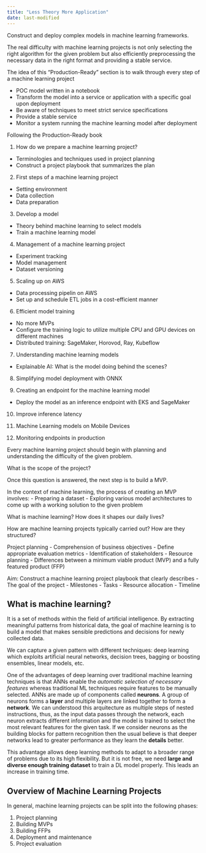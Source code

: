 ```yaml
---
title: "Less Theory More Application"
date: last-modified
---
```


Construct and deploy complex models in machine learning frameworks.

The real difficulty with machine learning projects is not only selecting the right algorithm for the given problem but also efficiently preprocessing the necessary data in the right format and providing a stable service.

The idea of this "Production-Ready" section is to walk through every step of a machine learning project

* POC model written in a notebook
* Transform the model into a service or application with a specific goal upon deployment
* Be aware of techniques to meet strict service specifications
* Provide a stable service
* Monitor a system running the machine learning model after deployment

Following the Production-Ready book

1. How do we prepare a machine learning project?
  * Terminologies and techniques used in project planning
  * Construct a project playbook that summarizes the plan

2. First steps of a machine learning project
  * Setting environment
  * Data collection
  * Data preparation

3. Develop a model
  * Theory behind machine learning to select models
  * Train a machine learning model

4. Management of a machine learning project
  * Experiment tracking
  * Model management
  * Dataset versioning

5. Scaling up on AWS
  * Data processing pipelin on AWS
  * Set up and schedule ETL jobs in a cost-efficient manner

6. Efficient model training
  * No more MVPs
  * Configure the training logic to utilize multiple CPU and GPU devices on different machines
  * Distributed training: SageMaker, Horovod, Ray, Kubeflow

7. Understanding machine learning models
  * Explainable AI: What is the model doing behind the scenes?

8. Simplifying model deployment with ONNX

9. Creating an endpoint for the machine learning model
  * Deploy the model as an inference endpoint with EKS and SageMaker

10. Improve inference latency

11. Machine Learning models on Mobile Devices

12. Monitoring endpoints in production

Every machine learning project should begin with planning and understanding the difficulty of the given problem.

What is the scope of the project?

Once this question is answered, the next step is to build a MVP.

In the context of machine learning, the process of creating an MVP involves:
- Preparing a dataset
- Exploring various model architectures
to come up with a working solution to the given problem


What is machine learning? How does it shapes our daily lives?

How are machine learning projects typically carried out? How are they structured?

Project planning
- Comprehension of business objectives
- Define appropriate evaluation metrics
- Identification of stakeholders
- Resource planning
- Differences between a minimum viable product (MVP) and a fully featured product (FFP)

Aim: Construct a machine learning project playbook that clearly describes
- The goal of the project
- Milestones
- Tasks
- Resource allocation
- Timeline

## What is machine learning?

It is a set of methods within the field of artificial intelligence. By extracting meaningful patterns from historical data, the goal of machine learning is to build a model that makes sensible predictions and decisions for newly collected data.

We can capture a given pattern with different techniques: deep learning which exploits artificial neural networks, decision trees, bagging or boosting ensembles, linear models, etc.

One of the advantages of deep learning over traditional machine learning techniques is that ANNs enable the _automatic selection of necessary features_ whereas traditional ML techniques require features to be manually selected. ANNs are made up of components called **neurons**. A group of neurons forms a **layer** and multiple layers are linked together to form a **network**. We can understood this arquitecture as multiple steps of nested instructions, thus, as the input data passes through the network, each neuron extracts different information and the model is trained to select
the most relevant features for the given task. If we consider neurons as the building blocks for pattern recognition then the usual believe is that deeper networks lead to greater performance as they learn the __details__ better.

This advantage allows deep learning methods to adapt to a broader range of problems due to its high flexibility. But it is not free, we need __large and diverse enough training dataset__ to train a DL model properly. This leads an increase in training time.

## Overview of Machine Learning Projects

In general, machine learning projects can be split into the following phases:

1. Project planning
2. Building MVPs
3. Building FFPs
4. Deployment and maintenance
5. Project evaluation


